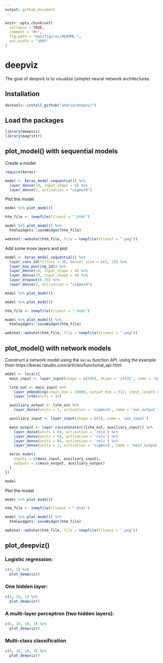 ```yaml
---
output: github_document
---
```


<!-- README.md is generated from README.Rmd. Please edit that file -->

```r
knitr::opts_chunk$set(
  collapse = TRUE,
  comment = "#>",
  fig.path = "man/figures/README-",
  out.width = "100%"
)
```
# deepviz

The goal of deepviz is to visualize (simple) neural network architectures.

## Installation

``` r
devtools::install_github("andrie/deepviz")
```

## Load the packages

```r
library(deepviz)
library(magrittr)
```


## plot_model() with sequential models

Create a model

```r
require(keras)
```


```r
model <- keras_model_sequential() %>%
  layer_dense(10, input_shape = 4) %>%
  layer_dense(2, activation = "sigmoid")
```


Plot the model

```r
model %>% plot_model()
```

```r
htm_file <- tempfile(fileext = ".html")

model %>% plot_model() %>% 
  htmlwidgets::saveWidget(htm_file)

webshot::webshot(htm_file, file = tempfile(fileext = ".png"))
```


Add some more layers and plot

```r
model <- keras_model_sequential() %>%
  layer_conv_2d(filters = 16, kernel_size = c(3, 3)) %>% 
  layer_max_pooling_2d() %>% 
  layer_dense(10, input_shape = 4) %>%
  layer_dense(10, input_shape = 4) %>%
  layer_dropout(0.25) %>% 
  layer_dense(2, activation = "sigmoid")

model %>% plot_model()
```

```r
model %>% plot_model()
```

```r
htm_file <- tempfile(fileext = ".html")

model %>% plot_model() %>% 
  htmlwidgets::saveWidget(htm_file)

webshot::webshot(htm_file, file = tempfile(fileext = ".png"))
```


## plot_model() with network models

Construct a network model using the `keras` function API, using the example from https://keras.rstudio.com/articles/functional_api.html


```r
model <- local({
  main_input <- layer_input(shape = c(100), dtype = 'int32', name = 'main_input')

  lstm_out <- main_input %>%
    layer_embedding(input_dim = 10000, output_dim = 512, input_length = 100) %>%
    layer_lstm(units = 32)

  auxiliary_output <- lstm_out %>%
    layer_dense(units = 1, activation = 'sigmoid', name = 'aux_output')

  auxiliary_input <- layer_input(shape = c(5), name = 'aux_input')

  main_output <- layer_concatenate(c(lstm_out, auxiliary_input)) %>%
    layer_dense(units = 64, activation = 'relu') %>%
    layer_dense(units = 64, activation = 'relu') %>%
    layer_dense(units = 64, activation = 'relu') %>%
    layer_dense(units = 1, activation = 'sigmoid', name = 'main_output')

  keras_model(
    inputs = c(main_input, auxiliary_input),
    outputs = c(main_output, auxiliary_output)
  )
})

model
```

Plot the model

```r
model %>% plot_model()
```

```r
htm_file <- tempfile(fileext = ".html")

model %>% plot_model() %>% 
  htmlwidgets::saveWidget(htm_file)

webshot::webshot(htm_file, file = tempfile(fileext = ".png"))
```


## plot_deepviz()


### Logistic regression:

```r
c(4, 1) %>% 
  plot_deepviz()
```

### One hidden layer:

```r
c(4, 10, 1) %>% 
  plot_deepviz()
```

### A multi-layer perceptron (two hidden layers):

```r
c(4, 10, 10, 1) %>% 
  plot_deepviz()
```


### Multi-class classification

```r
c(4, 10, 10, 3) %>% 
  plot_deepviz()
```
